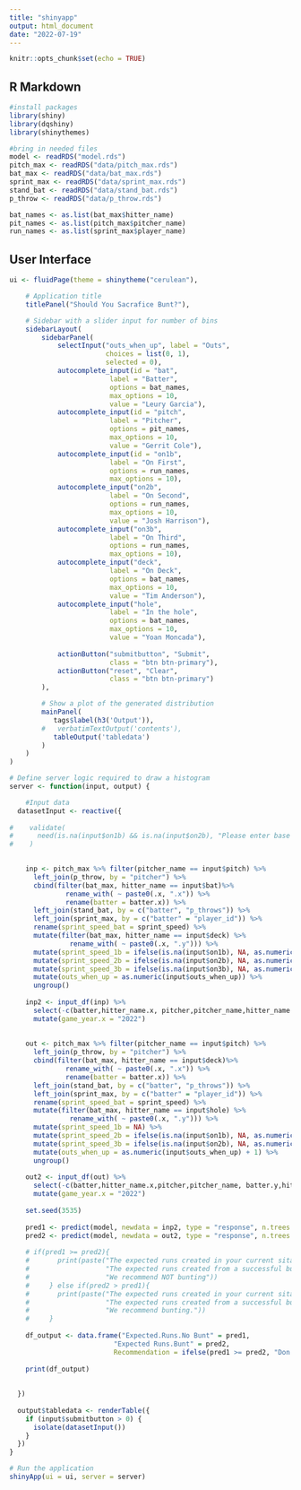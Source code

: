 ```yaml
---
title: "shinyapp"
output: html_document
date: "2022-07-19"
---
```


```r
knitr::opts_chunk$set(echo = TRUE)
```

## R Markdown

```r
#install packages
library(shiny)
library(dqshiny)
library(shinythemes)
```

```r
#bring in needed files
model <- readRDS("model.rds")
pitch_max <- readRDS("data/pitch_max.rds")
bat_max <- readRDS("data/bat_max.rds")
sprint_max <- readRDS("data/sprint_max.rds")
stand_bat <- readRDS("data/stand_bat.rds")
p_throw <- readRDS("data/p_throw.rds")

bat_names <- as.list(bat_max$hitter_name)
pit_names <- as.list(pitch_max$pitcher_name)
run_names <- as.list(sprint_max$player_name)

```


## User Interface

```r
ui <- fluidPage(theme = shinytheme("cerulean"),

    # Application title
    titlePanel("Should You Sacrafice Bunt?"),

    # Sidebar with a slider input for number of bins 
    sidebarLayout(
        sidebarPanel(
            selectInput("outs_when_up", label = "Outs",
                        choices = list(0, 1),
                        selected = 0),
            autocomplete_input(id = "bat",
                         label = "Batter",
                         options = bat_names,
                         max_options = 10,
                         value = "Leury Garcia"),
            autocomplete_input(id = "pitch",
                         label = "Pitcher",
                         options = pit_names,
                         max_options = 10,
                         value = "Gerrit Cole"),
            autocomplete_input(id = "on1b",
                         label = "On First",
                         options = run_names,
                         max_options = 10),
            autocomplete_input("on2b",
                         label = "On Second",
                         options = run_names,
                         max_options = 10,
                         value = "Josh Harrison"),
            autocomplete_input("on3b",
                         label = "On Third",
                         options = run_names,
                         max_options = 10),
            autocomplete_input("deck",
                         label = "On Deck",
                         options = bat_names,
                         max_options = 10,
                         value = "Tim Anderson"),
            autocomplete_input("hole",
                         label = "In the hole",
                         options = bat_names,
                         max_options = 10,
                         value = "Yoan Moncada"),
            
            actionButton("submitbutton", "Submit", 
                         class = "btn btn-primary"),
            actionButton("reset", "Clear", 
                         class = "btn btn-primary")
        ),

        # Show a plot of the generated distribution
        mainPanel(
           tags$label(h3('Output')),
        #   verbatimTextOutput('contents'),
           tableOutput('tabledata')
        )
    )
)

# Define server logic required to draw a histogram
server <- function(input, output) {

    #Input data
  datasetInput <- reactive({
    
#    validate(
#      need(is.na(input$on1b) && is.na(input$on2b), "Please enter base runner.")
#    )
    

    inp <- pitch_max %>% filter(pitcher_name == input$pitch) %>%
      left_join(p_throw, by = "pitcher") %>%
      cbind(filter(bat_max, hitter_name == input$bat)%>%
              rename_with( ~ paste0(.x, ".x")) %>%
              rename(batter = batter.x)) %>%
      left_join(stand_bat, by = c("batter", "p_throws")) %>%
      left_join(sprint_max, by = c("batter" = "player_id")) %>%
      rename(sprint_speed_bat = sprint_speed) %>%
      mutate(filter(bat_max, hitter_name == input$deck) %>%
               rename_with( ~ paste0(.x, ".y"))) %>%
      mutate(sprint_speed_1b = ifelse(is.na(input$on1b), NA, as.numeric(filter(sprint_max, player_name == input$on1b)[2]))) %>%
      mutate(sprint_speed_2b = ifelse(is.na(input$on2b), NA, as.numeric(filter(sprint_max, player_name == input$on2b)[2]))) %>%
      mutate(sprint_speed_3b = ifelse(is.na(input$on3b), NA, as.numeric(filter(sprint_max, player_name == input$on3b)[2]))) %>%
      mutate(outs_when_up = as.numeric(input$outs_when_up)) %>%
      ungroup()
    
    inp2 <- input_df(inp) %>%
      select(-c(batter,hitter_name.x, pitcher,pitcher_name,hitter_name.y, batter.y, stand, p_throws)) %>%
      mutate(game_year.x = "2022") 
    
    
    out <- pitch_max %>% filter(pitcher_name == input$pitch) %>%
      left_join(p_throw, by = "pitcher") %>%
      cbind(filter(bat_max, hitter_name == input$deck)%>%
              rename_with( ~ paste0(.x, ".x")) %>%
              rename(batter = batter.x)) %>%
      left_join(stand_bat, by = c("batter", "p_throws")) %>%
      left_join(sprint_max, by = c("batter" = "player_id")) %>%
      rename(sprint_speed_bat = sprint_speed) %>%
      mutate(filter(bat_max, hitter_name == input$hole) %>%
               rename_with( ~ paste0(.x, ".y"))) %>%
      mutate(sprint_speed_1b = NA) %>%
      mutate(sprint_speed_2b = ifelse(is.na(input$on1b), NA, as.numeric(filter(sprint_max, player_name == input$on1b)[2]))) %>%
      mutate(sprint_speed_3b = ifelse(is.na(input$on2b), NA, as.numeric(filter(sprint_max, player_name == input$on2b)[2]))) %>%
      mutate(outs_when_up = as.numeric(input$outs_when_up) + 1) %>%
      ungroup()
    
    out2 <- input_df(out) %>%
      select(-c(batter,hitter_name.x,pitcher,pitcher_name, batter.y,hitter_name.y, stand, p_throws)) %>%
      mutate(game_year.x = "2022")
    
    set.seed(3535)
    
    pred1 <- predict(model, newdata = inp2, type = "response", n.trees = 500)
    pred2 <- predict(model, newdata = out2, type = "response", n.trees = 500)
    
    # if(pred1 >= pred2){
    #       print(paste("The expected runs created in your current sitation is", round(pred1,4),
    #                   "The expected runs created from a successful bunt is", round(pred2,4),
    #                   "We recommend NOT bunting"))
    #     } else if(pred2 > pred1){
    #       print(paste("The expected runs created in your current sitation is", pred1, "..",
    #                   "The expected runs created from a successful bunt is", pred2, ".",
    #                   "We recommend bunting."))
    #     }
    
    df_output <- data.frame("Expected.Runs.No Bunt" = pred1,
                          "Expected Runs.Bunt" = pred2,
                          Recommendation = ifelse(pred1 >= pred2, "Don't Bunt", "Bunt"))
    
    print(df_output)
    
    
  })
  
  output$tabledata <- renderTable({
    if (input$submitbutton > 0) {
      isolate(datasetInput())
    }
  })
}

# Run the application 
shinyApp(ui = ui, server = server)
```




